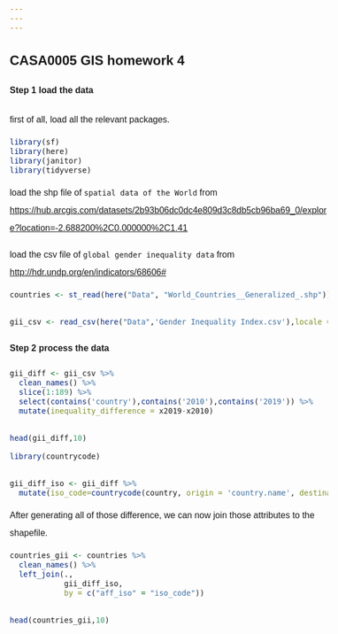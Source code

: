 ```yaml
---
---
---
```


```{=html}
<style>
  body{
  font-family: Helvetica;
  font-size: 12pt;
  line-height:2em;
}
</style>
```
## CASA0005 GIS homework 4

#### Step 1 load the data

first of all, load all the relevant packages.

```r
library(sf)
library(here)
library(janitor)
library(tidyverse)
```

load the shp file of `spatial data of the World` from <https://hub.arcgis.com/datasets/2b93b06dc0dc4e809d3c8db5cb96ba69_0/explore?location=-2.688200%2C0.000000%2C1.41>

load the csv file of `global gender inequality data` from <http://hdr.undp.org/en/indicators/68606#>

```r
countries <- st_read(here("Data", "World_Countries__Generalized_.shp"))

gii_csv <- read_csv(here("Data",'Gender Inequality Index.csv'),locale = locale(encoding = "latin1"),skip=5,na = "..")

```

#### Step 2 process the data

```r
gii_diff <- gii_csv %>%
  clean_names() %>%
  slice(1:189) %>%
  select(contains('country'),contains('2010'),contains('2019')) %>%
  mutate(inequality_difference = x2019-x2010)

head(gii_diff,10)
```

```r

library(countrycode)

gii_diff_iso <- gii_diff %>% 
  mutate(iso_code=countrycode(country, origin = 'country.name', destination = 'iso2c'))
```

After generating all of those difference, we can now join those attributes to the shapefile.

```r
countries_gii <- countries %>%
  clean_names() %>%
  left_join(., 
            gii_diff_iso,
            by = c("aff_iso" = "iso_code"))

head(countries_gii,10)
```
